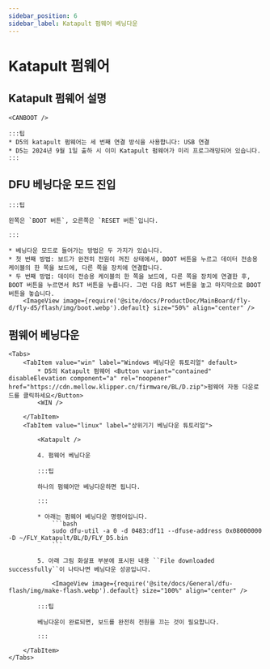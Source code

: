 ```yaml
---
sidebar_position: 6
sidebar_label: Katapult 펌웨어 베닝다운
---
```



# Katapult 펌웨어

## Katapult 펌웨어 설명

    <CANBOOT />

    :::팁
    * D5의 katapult 펌웨어는 세 번째 연결 방식을 사용합니다: USB 연결
    * D5는 2024년 9월 1일 출하 시 이미 Katapult 펌웨어가 미리 프로그래밍되어 있습니다.
    :::

## DFU 베닝다운 모드 진입

    :::팁

    왼쪽은 `BOOT 버튼`, 오른쪽은 `RESET 버튼`입니다.

    :::

    * 베닝다운 모드로 들어가는 방법은 두 가지가 있습니다.
    * 첫 번째 방법: 보드가 완전히 전원이 꺼진 상태에서, BOOT 버튼을 누르고 데이터 전송용 케이블의 한 쪽을 보드에, 다른 쪽을 장치에 연결합니다.
    * 두 번째 방법: 데이터 전송용 케이블의 한 쪽을 보드에, 다른 쪽을 장치에 연결한 후, BOOT 버튼을 누르면서 RST 버튼을 누릅니다. 그런 다음 RST 버튼을 놓고 마지막으로 BOOT 버튼을 놓습니다.
        <ImageView image={require('@site/docs/ProductDoc/MainBoard/fly-d/fly-d5/flash/img/boot.webp').default} size="50%" align="center" />

## 펌웨어 베닝다운

    <Tabs>
        <TabItem value="win" label="Windows 베닝다운 튜토리얼" default>
            * D5의 Katapult 펌웨어 <Button variant="contained" disableElevation component="a" rel="noopener" href="https://cdn.mellow.klipper.cn/firmware/BL/D.zip">펌웨어 자동 다운로드를 클릭하세요</Button>
            <WIN />

        </TabItem>
        <TabItem value="linux" label="상위기기 베닝다운 튜토리얼">

            <Katapult />

            4. 펌웨어 베닝다운

            :::팁

            하나의 펌웨어만 베닝다운하면 됩니다.

            :::

            * 아래는 펌웨어 베닝다운 명령어입니다.
                ```bash
                sudo dfu-util -a 0 -d 0483:df11 --dfuse-address 0x08000000 -D ~/FLY_Katapult/BL/D/FLY_D5.bin
                ```

            5. 아래 그림 화살표 부분에 표시된 내용 ``File downloaded successfully``이 나타나면 베닝다운 성공입니다.

                <ImageView image={require('@site/docs/General/dfu-flash/img/make-flash.webp').default} size="100%" align="center" />

            :::팁

            베닝다운이 완료되면, 보드를 완전히 전원을 끄는 것이 필요합니다.

            :::

        </TabItem>
    </Tabs>
